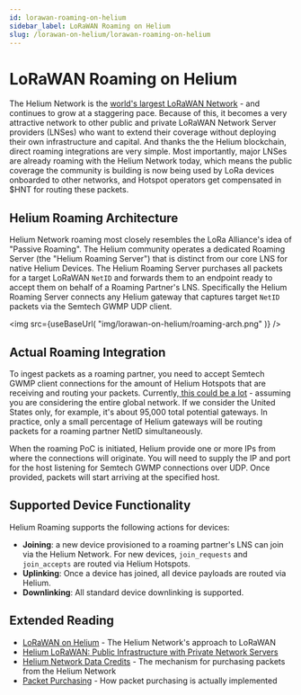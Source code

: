 ```yaml
---
id: lorawan-roaming-on-helium
sidebar_label: LoRaWAN Roaming on Helium
slug: /lorawan-on-helium/lorawan-roaming-on-helium
---
```



# LoRaWAN Roaming on Helium


The Helium Network is the [world's largest LoRaWAN Network](https://explorer.helium.com) - and continues to grow at a staggering pace. Because of this, it becomes a very attractive network to other public and private LoRaWAN Network Server providers (LNSes) who want to extend their coverage without deploying their own infrastructure and capital. And thanks the the Helium blockchain, direct roaming integrations are very simple. Most importantly, major LNSes are already roaming with the Helium Network today, which means the public coverage the community is building is now being used by LoRa devices onboarded to other networks, and Hotspot operators get compensated in $HNT for routing these packets. 


## Helium Roaming Architecture

Helium Network roaming most closely resembles the LoRa Alliance's idea of "Passive Roaming". The Helium community operates a dedicated Roaming Server (the "Helium Roaming Server") that is distinct from our core LNS for native Helium Devices. The Helium Roaming Server purchases all packets for a target LoRaWAN `NetID` and forwards them to an endpoint ready to accept them on behalf of a Roaming Partner's LNS. Specifically the Helium Roaming Server connects any Helium gateway that captures target `NetID` packets via the Semtech GWMP UDP client.

<img
  src={useBaseUrl(
    "img/lorawan-on-helium/roaming-arch.png"
  )}
/>


## Actual Roaming Integration

To ingest packets as a roaming partner, you need to accept Semtech GWMP client connections for the amount of Helium Hotspots that are receiving and routing your packets. Currently,[ this could be a lot](https://explorer.helium.com/hotspots) - assuming you are considering the entire global network. If we consider the United States only, for example, it's about 95,000 total potential gateways. In practice, only a small percentage of Helium gateways will be routing packets for a roaming partner NetID simultaneously.

When the roaming PoC is initiated, Helium provide one or more IPs from where the connections will originate. You will need to supply the IP and port for the host listening for Semtech GWMP connections over UDP. Once provided, packets will start arriving at the specified host.

## Supported Device Functionality

Helium Roaming supports the following actions for devices:

* **Joining**: a new device provisioned to a roaming partner's LNS can join via the Helium Network. For new devices, `join_requests` and `join_accepts` are routed via Helium Hotspots.
* **Uplinking**: Once a device has joined, all device payloads are routed via Helium.
* **Downlinking**: All standard device downlinking is supported.

## Extended Reading

* [LoRaWAN on Helium](/lorawan-on-helium) - The Helium Network's approach to LoRaWAN
* [Helium LoRaWAN: Public Infrastructure with Private Network Servers](https://blog.helium.com/helium-lorawan-public-infrastructure-with-ultimate-privacy-9132560e4ae6)
* [Helium Network Data Credits](/use-the-network/console/data-credits/) - The mechanism for purchasing packets from the Helium Network
* [Packet Purchasing](/blockchain/packet-purchasing) - How packet purchasing is actually implemented

